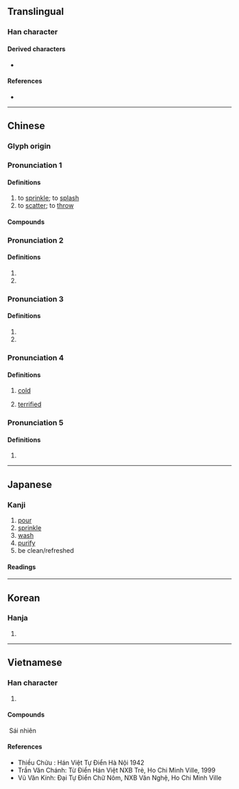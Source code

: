 {{also|洒}}
{{character info}}
==Translingual==

===Han character===
{{Han char|rn=85|rad=水|as=19|sn=22|four=31111|canj=EMMP|ids=⿰氵麗}}

====Derived characters====
* {{l|mul|[[𥸗]]}}

====References====
* {{Han ref|kx=0663.110|dkj=18774|dj=1072.060|hdz=31794.070|uh=7051|ud=28753|bh=C578|bd=50552}}

----

==Chinese==
{{zh-forms|s=洒|alt=𣶇}}

===Glyph origin===
{{Han etym}}

===Pronunciation 1===
{{zh-pron
|m=sǎ
|c=saa2
|h=pfs=
|md=
|mn=zz:sèe/sá/qz,xm:sè
|mn_note=sèe - vernacular; sá/sè - literary
|w=
|mc=2+3+4
|oc=1+2+3,1+2+4
|cat=v
}}

====Definitions====
{{zh-hanzi}}

# to [[sprinkle]]; to [[splash]]
# to [[scatter]]; to [[throw]]

====Compounds====
{{zh-der|灑淚|瀟灑|灑落|灑然|灑灑|灑掃|灑脫|灑灑水|灑水車|灑水|噴灑|噴灑灌溉|丰神飄灑|噴灑機|灑派|瀟灑自若|洋洋灑灑|揮灑|掃灑|灑潑|潑灑|灑湯|灑晒|瀟灑風流|揮灑自如|灑金箋|蕭灑|飄灑|風流瀟灑|鋪灑|風姿瀟灑}}

===Pronunciation 2===
{{zh-pron
|m=xǐ
|mc=1
|oc=4,3
|cat=v
}}

====Definitions====
{{zh-hanzi}}

# {{zh-alt-form|洗}}
# {{zh-alt-form|蓰}}

===Pronunciation 3===
{{zh-pron
|m=shī
|mc=1
|oc=4,3
|cat=v
}}

====Definitions====
{{zh-hanzi}}

# {{zh-alt-form|釃}}
# {{zh-used|離灑}}

===Pronunciation 4===
{{zh-pron
|m=xiǎn
|cat=a
}}

====Definitions====
{{zh-hanzi}}

# {{zh-obsolete}} [[cold]]
# {{zh-obsolete}} [[terrified]]

===Pronunciation 5===
{{zh-pron
|m=lí
}}

====Definitions====
{{zh-hanzi}}

# {{zh-only|淋灑}}

----

==Japanese==

===Kanji===
{{ja-kanji|grade=|rs=水19}}

# [[pour]]
# [[sprinkle]]
# [[wash]]
# [[purify]]
# be clean/refreshed

====Readings====
{{ja-readings
|goon=しゃ, せ
|kanon=さ, さい
|kun=そそ-ぐ
}}

----

==Korean==

===Hanja===
{{ko-hanja|hangeul=[[새]], [[쇄]]|eumhun=|rv=sae, swae|mr=sae, swae|y=say, sway}}

# {{rfdef|ko|sort=水19}}

----

==Vietnamese==

===Han character===
{{vi-readings|reading=sái, rợi, tẩy, thối|rs=水19}}

# {{rfdef|vi|sort=水19}}

====Compounds====
{{vi-der|灑然}} Sái nhiên

====References====
* Thiều Chửu : Hán Việt Tự Điển Hà Nội 1942
* Trần Văn Chánh: Từ Điển Hán Việt NXB Trẻ, Ho Chi Minh Ville, 1999
* Vũ Văn Kính: Đại Tự Điển Chữ Nôm, NXB Văn Nghệ, Ho Chi Minh Ville